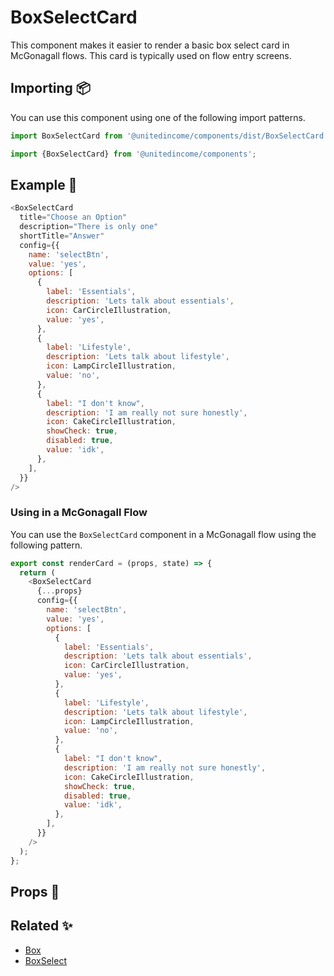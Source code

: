
# BoxSelectCard

This component makes it easier to render a basic box select card in McGonagall flows. This card is typically used on flow entry screens.

## Importing 📦

You can use this component using one of the following import patterns.

```javascript
import BoxSelectCard from '@unitedincome/components/dist/BoxSelectCard';
```

```javascript
import {BoxSelectCard} from '@unitedincome/components';
```

## Example 🚀

<Preview>
  <BoxSelectCard
    title="Choose an Option"
    description="There is only one"
    shortTitle="Answer"
    config={{
      name: 'selectBtn',
      value: 'yes',
      options: [
        {
          label: 'Essentials',
          description: 'Lets talk about essentials',
          icon: CarCircleIllustration,
          value: 'yes',
        },
        {
          label: 'Lifestyle',
          description: 'Lets talk about lifestyle',
          icon: LampCircleIllustration,
          value: 'no',
        },
        {
          label: "I don't know",
          description: 'I am really not sure honestly',
          icon: CakeCircleIllustration,
          showCheck: true,
          disabled: true,
          value: 'idk',
        },
      ],
    }}
  />
</Preview>

```javascript
<BoxSelectCard
  title="Choose an Option"
  description="There is only one"
  shortTitle="Answer"
  config={{
    name: 'selectBtn',
    value: 'yes',
    options: [
      {
        label: 'Essentials',
        description: 'Lets talk about essentials',
        icon: CarCircleIllustration,
        value: 'yes',
      },
      {
        label: 'Lifestyle',
        description: 'Lets talk about lifestyle',
        icon: LampCircleIllustration,
        value: 'no',
      },
      {
        label: "I don't know",
        description: 'I am really not sure honestly',
        icon: CakeCircleIllustration,
        showCheck: true,
        disabled: true,
        value: 'idk',
      },
    ],
  }}
/>
```

### Using in a McGonagall Flow

You can use the `BoxSelectCard` component in a McGonagall flow using the following pattern.

```javascript
export const renderCard = (props, state) => {
  return (
    <BoxSelectCard
      {...props}
      config={{
        name: 'selectBtn',
        value: 'yes',
        options: [
          {
            label: 'Essentials',
            description: 'Lets talk about essentials',
            icon: CarCircleIllustration,
            value: 'yes',
          },
          {
            label: 'Lifestyle',
            description: 'Lets talk about lifestyle',
            icon: LampCircleIllustration,
            value: 'no',
          },
          {
            label: "I don't know",
            description: 'I am really not sure honestly',
            icon: CakeCircleIllustration,
            showCheck: true,
            disabled: true,
            value: 'idk',
          },
        ],
      }}
    />
  );
};
```

## Props 🔧

<Props of={BoxSelectCard} />

## Related ✨

- [Box](/?path=/story/atoms-box--default)
- [BoxSelect](/?path=/story/molecules-boxselect--default)
